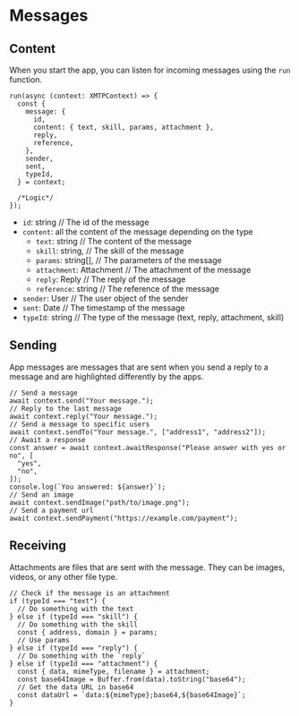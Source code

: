 # Messages

## Content

When you start the app, you can listen for incoming messages using the `run` function.

```tsx [src/index.ts]
run(async (context: XMTPContext) => {
  const {
    message: {
      id,
      content: { text, skill, params, attachment },
      reply,
      reference,
    },
    sender,
    sent,
    typeId,
  } = context;

  /*Logic*/
});
```

- `id`: string // The id of the message
- `content`: all the content of the message depending on the type
  - `text`: string // The content of the message
  - `skill`: string, // The skill of the message
  - `params`: string[], // The parameters of the message
  - `attachment`: Attachment // The attachment of the message
  - `reply`: Reply // The reply of the message
  - `reference`: string // The reference of the message
- `sender`: User // The user object of the sender
- `sent`: Date // The timestamp of the message
- `typeId`: string // The type of the message (text, reply, attachment, skill)

## Sending

App messages are messages that are sent when you send a reply to a message and are highlighted differently by the apps.

```tsx
// Send a message
await context.send("Your message.");
// Reply to the last message
await context.reply("Your message.");
// Send a message to specific users
await context.sendTo("Your message.", ["address1", "address2"]);
// Await a response
const answer = await context.awaitResponse("Please answer with yes or no", [
  "yes",
  "no",
]);
console.log(`You answered: ${answer}`);
// Send an image
await context.sendImage("path/to/image.png");
// Send a payment url
await context.sendPayment("https://example.com/payment");
```

## Receiving

Attachments are files that are sent with the message. They can be images, videos, or any other file type.

```tsx
// Check if the message is an attachment
if (typeId === "text") {
  // Do something with the text
} else if (typeId === "skill") {
  // Do something with the skill
  const { address, domain } = params;
  // Use params
} else if (typeId === "reply") {
  // Do something with the `reply`
} else if (typeId === "attachment") {
  const { data, mimeType, filename } = attachment;
  const base64Image = Buffer.from(data).toString("base64");
  // Get the data URL in base64
  const dataUrl = `data:${mimeType};base64,${base64Image}`;
}
```

